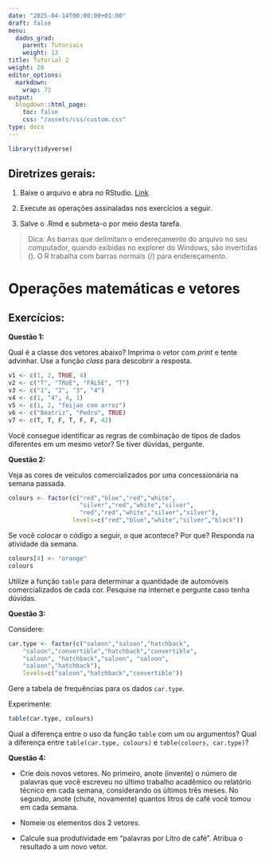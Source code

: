 ```yaml
---
date: "2025-04-14T00:00:00+01:00"
draft: false
menu:
  dados_grad:
    parent: Tutoriais
    weight: 13
title: Tutorial 2
weight: 20
editor_options: 
  markdown: 
    wrap: 72
output: 
  blogdown::html_page:
    toc: false
    css: "/assets/css/custom.css"
type: docs
---
```


```r
library(tidyverse)
```

## Diretrizes gerais:
1. Baixe o arquivo e abra no RStudio. [Link](https://www.dropbox.com/s/027ibiwzsfz128v/tutorial2.Rmd?dl=0)

2. Execute as operações assinaladas nos exercícios a seguir. 

3. Salve o .Rmd e submeta-o por meio desta tarefa. 

> Dica: As barras que delimitam o endereçamento do arquivo no seu computador, quando exibidas no explorer do Windows, são invertidas (\). O R trabalha com barras normais (/) para endereçamento. 

# Operações matemáticas e vetores

## Exercícios:

**Questão 1:**

Qual é a classe dos vetores abaixo? Imprima o vetor com _print_ e tente advinhar. Use a função _class_ para descobrir a resposta.

```r
v1 <- c(1, 2, TRUE, 4)
v2 <- c("T", "TRUE", "FALSE", "T")
v3 <- c("1", "2", "3", "4")
v4 <- c(1, "4", 4, 1)
v5 <- c(1, 2, "feijao com arroz")
v6 <- c("Beatriz", "Pedro", TRUE)
v7 <- c(T, T, F, T, F, F, 42)
```

Você consegue identificar as regras de combinação de tipos de dados diferentes em um mesmo vetor? Se tiver dúvidas, pergunte.

**Questão 2:**

Veja as cores de veículos comercializados por uma concessionária na semana passada. 

```r
colours <- factor(c("red","blue","red","white",
                    "silver","red","white","silver",
                    "red","red","white","silver","silver"),
                  levels=c("red","blue","white","silver","black"))
```


Se você colocar o código a seguir, o que acontece? Por que? Responda na atividade da semana.

```r
colours[4] <- "orange"
colours
```

Utilize a função `table` para determinar a quantidade de automóveis comercializados de cada cor. Pesquise na internet e pergunte caso tenha dúvidas.  

**Questão 3:**

Considere:

```r
car.type <- factor(c("saloon","saloon","hatchback",
    "saloon","convertible","hatchback","convertible",
    "saloon", "hatchback","saloon", "saloon",
    "saloon","hatchback"),
    levels=c("saloon","hatchback","convertible"))
```

Gere a tabela de frequências para os dados `car.type`. 

Experimente: 

```r
table(car.type, colours)
```

Qual a diferença entre o uso da função `table` com um ou argumentos? 
Qual a diferença entre `table(car.type, colours)` e `table(colours, car.type)`?

**Questão 4:** 

- Crie dois novos vetores. No primeiro, anote (invente) o número de palavras que você escreveu no último trabalho acadêmico ou relatório técnico em cada semana, considerando os últimos três meses. No segundo, anote (chute, novamente) quantos litros de café você tomou em cada semana. 

- Nomeie os elementos dos 2 vetores. 

- Calcule sua produtividade em "palavras por Litro de café". Atribua o resultado a um novo vetor.

